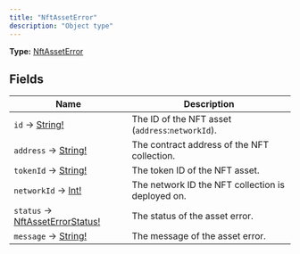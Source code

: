 ```yaml
---
title: "NftAssetError"
description: "Object type"
---
```


**Type:** [NftAssetError](/api-reference/types/nftasseterror)

## Fields

| Name | Description |
|------|-------------|
| `id` → [String!](/api-reference/types/string) | The ID of the NFT asset (`address`:`networkId`). |
| `address` → [String!](/api-reference/types/string) | The contract address of the NFT collection. |
| `tokenId` → [String!](/api-reference/types/string) | The token ID of the NFT asset. |
| `networkId` → [Int!](/api-reference/types/int) | The network ID the NFT collection is deployed on. |
| `status` → [NftAssetErrorStatus!](/api-reference/types/nftasseterrorstatus) | The status of the asset error. |
| `message` → [String!](/api-reference/types/string) | The message of the asset error. |

